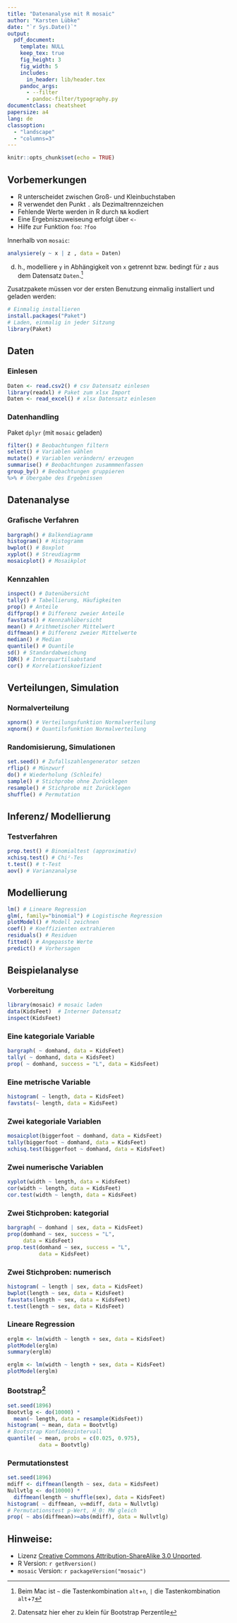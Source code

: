 ```yaml
---
title: "Datenanalyse mit R mosaic"
author: "Karsten Lübke"
date: "`r Sys.Date()`"
output: 
  pdf_document:
    template: NULL
    keep_tex: true
    fig_height: 3
    fig_width: 5
    includes:
      in_header: lib/header.tex
    pandoc_args:
      - --filter
      - pandoc-filter/typography.py
documentclass: cheatsheet
papersize: a4
lang: de
classoption: 
  - "landscape"
  - "columns=3"
---
```


```r
knitr::opts_chunk$set(echo = TRUE)
```

## Vorbemerkungen

* R unterscheidet zwischen Groß- und Kleinbuchstaben
* R verwendet den Punkt `.` als Dezimaltrennzeichen
* Fehlende Werte werden in R durch `NA` kodiert
* Eine Ergebniszuweiseung erfolgt über `<-`
* Hilfe zur Funktion `foo`: `?foo` 

Innerhalb von `mosaic`:
```r
analysiere(y ~ x | z , data = Daten)
```
d. h., modelliere `y` in Abhängigkeit von `x` getrennt bzw. bedingt für `z` aus dem Datensatz `Daten`.^[Beim Mac ist `~` die Tastenkombination `alt`+`n`, `|` die Tastenkombination `alt`+`7`] 

Zusatzpakete müssen vor der ersten Benutzung einmalig installiert und geladen werden:
```r
# Einmalig installieren
install.packages("Paket")
# Laden, einmalig in jeder Sitzung
library(Paket) 
```


## Daten

### Einlesen
```r
Daten <- read.csv2() # csv Datensatz einlesen
library(readxl) # Paket zum xlsx Import
Daten <- read_excel() # xlsx Datensatz einlesen
```

### Datenhandling
Paket `dplyr` (mit `mosaic` geladen)
```r
filter() # Beobachtungen filtern
select() # Variablen wählen
mutate() # Variablen verändern/ erzeugen
summarise() # Beobachtungen zusammmenfassen
group_by() # Beobachtungen gruppieren
%>% # Übergabe des Ergebnissen
```

## Datenanalyse

### Grafische Verfahren
```r
bargraph() # Balkendiagramm
histogram() # Histogramm
bwplot() # Boxplot
xyplot() # Streudiagrmm
mosaicplot() # Mosaikplot
```

### Kennzahlen
```r
inspect() # Datenübersicht
tally() # Tabellierung, Häufigkeiten 
prop() # Anteile
diffprop() # Differenz zweier Anteile
favstats() # Kennzahlübersicht
mean() # Arithmetischer Mittelwert
diffmean() # Differenz zweier Mittelwerte
median() # Median
quantile() # Quantile
sd() # Standardabweichung
IQR() # Interquartilsabstand
cor() # Korrelationskoefizient
```

## Verteilungen, Simulation

### Normalverteilung
```r
xpnorm() # Verteilungsfunktion Normalverteilung
xqnorm() # Quantilsfunktion Normalverteilung
```

### Randomisierung, Simulationen
```r
set.seed() # Zufallszahlengenerator setzen
rflip() # Münzwurf
do() # Wiederholung (Schleife)
sample() # Stichprobe ohne Zurücklegen
resample() # Stichprobe mit Zurücklegen
shuffle() # Permutation
```

## Inferenz/ Modellierung

### Testverfahren
```r
prop.test() # Binomialtest (approximativ)
xchisq.test() # Chi²-Tes
t.test() # t-Test
aov() # Varianzanalyse
```


## Modellierung
```r
lm() # Lineare Regression
glm(, family="binomial") # Logistische Regression
plotModel() # Modell zeichnen
coef() # Koeffizienten extrahieren
residuals() # Residuen 
fitted() # Angepasste Werte 
predict() # Vorhersagen
```

## Beispielanalyse

### Vorbereitung
```r
library(mosaic) # mosaic laden
data(KidsFeet)  # Interner Datensatz
inspect(KidsFeet)
```

### Eine kategoriale Variable
```r
bargraph( ~ domhand, data = KidsFeet)
tally( ~ domhand, data = KidsFeet)
prop( ~ domhand, success = "L", data = KidsFeet)
```

### Eine metrische Variable
```r
histogram( ~ length, data = KidsFeet)
favstats(~ length, data = KidsFeet)
```

### Zwei kategoriale Variablen
```r
mosaicplot(biggerfoot ~ domhand, data = KidsFeet)
tally(biggerfoot ~ domhand, data = KidsFeet)
xchisq.test(biggerfoot ~ domhand, data = KidsFeet)
```

### Zwei numerische Variablen
```r
xyplot(width ~ length, data = KidsFeet)
cor(width ~ length, data = KidsFeet)
cor.test(width ~ length, data = KidsFeet)
```

### Zwei Stichproben: kategorial
```r
bargraph( ~ domhand | sex, data = KidsFeet)
prop(domhand ~ sex, success = "L", 
     data = KidsFeet)
prop.test(domhand ~ sex, success = "L", 
          data = KidsFeet)
``` 

### Zwei Stichproben: numerisch
```r
histogram( ~ length | sex, data = KidsFeet)
bwplot(length ~ sex, data = KidsFeet)
favstats(length ~ sex, data = KidsFeet)
t.test(length ~ sex, data = KidsFeet)
```

### Lineare Regression
```r
erglm <- lm(width ~ length + sex, data = KidsFeet)
plotModel(erglm)
summary(erglm)
```
```r
erglm <- lm(width ~ length + sex, data = KidsFeet)
plotModel(erglm)
```

### Bootstrap^[Datensatz hier eher zu klein für Bootstrap Perzentile]
```r
set.seed(1896) 
Bootvtlg <- do(10000) * 
  mean(~ length, data = resample(KidsFeet))
histogram( ~ mean, data = Bootvtlg)
# Bootstrap Konfidenzintervall
quantile( ~ mean, probs = c(0.025, 0.975), 
          data = Bootvtlg)
```

### Permutationstest
```r
set.seed(1896)
mdiff <- diffmean(length ~ sex, data = KidsFeet)
Nullvtlg <- do(10000) *
  diffmean(length ~ shuffle(sex), data = KidsFeet)
histogram( ~ diffmean, v=mdiff, data = Nullvtlg)
# Permutationstest p-Wert, H_0: MW gleich
prop( ~ abs(diffmean)>=abs(mdiff), data = Nullvtlg)
```


## Hinweise:

* Lizenz [Creative Commons Attribution-ShareAlike 3.0 Unported](http://creativecommons.org/licenses/by-sa/3.0). 
* R Version: `r getRversion()`
* `mosaic` Version: `r packageVersion("mosaic")`


